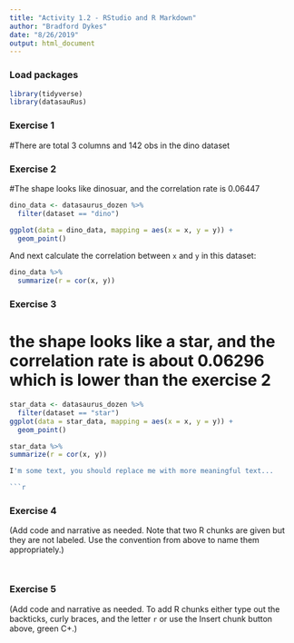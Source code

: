 ```yaml
---
title: "Activity 1.2 - RStudio and R Markdown"
author: "Bradford Dykes"
date: "8/26/2019"
output: html_document
---
```


### Load packages

```r
library(tidyverse) 
library(datasauRus)
```


### Exercise 1
#There are total 3 columns and 142 obs in the dino dataset


### Exercise 2
#The shape looks like dinosuar, and the correlation rate is 0.06447

```r
dino_data <- datasaurus_dozen %>%
  filter(dataset == "dino")

ggplot(data = dino_data, mapping = aes(x = x, y = y)) +
  geom_point()
```

And next calculate the correlation between `x` and `y` in this dataset:

```r
dino_data %>%
  summarize(r = cor(x, y))
```

### Exercise 3

# the shape looks like a star, and the correlation rate is about 0.06296 which is lower than the exercise 2
```r
star_data <- datasaurus_dozen %>% 
  filter(dataset == "star")
ggplot(data = star_data, mapping = aes(x = x, y = y)) +
  geom_point()
```
```r
star_data %>%
summarize(r = cor(x, y))

I'm some text, you should replace me with more meaningful text...

```r

```

### Exercise 4

(Add code and narrative as needed. Note that two R chunks are given but they are not labeled. Use the convention from above to name them appropriately.)

```r

```

```r

```

### Exercise 5

(Add code and narrative as needed. To add R chunks either type out the backticks, curly braces, and the letter `r` or use the Insert chunk button above, green C+.)
